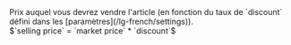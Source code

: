   <Accordion icon="input-numeric" title="Selling price">
    <ResponseField name="selling price" type="decimal">
      Prix auquel vous devrez vendre l'article (en fonction du taux de `discount` défini dans les [paramètres](/lg-french/settings)).<br/> 
      $`selling price` = `market price` * `discount`$
    </ResponseField>
  </Accordion>